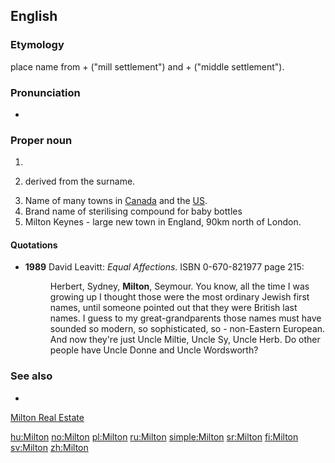 ==English==

===Etymology===
{{etyl|ang}} place name from {{term|mylen|lang=ang}} + {{term|tun|lang=ang}} ("mill settlement") and {{term|middel|lang=ang}} + {{term|tun|lang=ang}} ("middle settlement").

===Pronunciation===
* {{IPA|/ˈmɪltən/|lang=en}}

===Proper noun===
{{en-proper noun}}

# {{surname|[[habitational]]|from=Old English}} 
# {{given name|male|from=surnames}} derived from the surname.
# Name of many towns in [[Canada]] and the [[US]].
# Brand name of sterilising compound for baby bottles
# Milton Keynes - large new town in England, 90km north of London.


====Quotations====
* '''1989''' David Leavitt: ''Equal Affections''. ISBN 0-670-821977 page 215:
*: Herbert, Sydney, '''Milton''', Seymour. You know, all the time I was growing up I thought those were the most ordinary Jewish first names, until someone pointed out that they were British last names. I guess to my great-grandparents those names must have sounded so modern, so sophisticated, so - non-Eastern European. And now they're just Uncle Miltie, Uncle Sy, Uncle Herb. Do other people have Uncle Donne and Uncle Wordsworth?

===See also===
* {{pedialite}}
[http://www.pensacolaforyou.com/Milton-Florida/ Milton Real Estate]

[[hu:Milton]]
[[no:Milton]]
[[pl:Milton]]
[[ru:Milton]]
[[simple:Milton]]
[[sr:Milton]]
[[fi:Milton]]
[[sv:Milton]]
[[zh:Milton]]